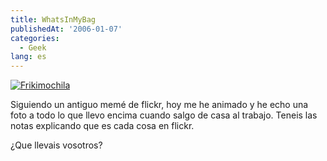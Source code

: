 ```yaml
---
title: WhatsInMyBag
publishedAt: '2006-01-07'
categories:
  - Geek
lang: es
---
```


[![Frikimochila](https://static.flickr.com/42/83206631_915ccc818c.jpg)](http://www.flickr.com/photos/ryck/83206631/ 'Photo Sharing')

Siguiendo un antiguo memé de flickr, hoy me he animado y he echo una foto a todo lo que llevo encima cuando salgo de casa al trabajo. Teneis las notas explicando que es cada cosa en flickr.

¿Que llevais vosotros?
